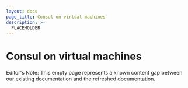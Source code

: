```yaml
---
layout: docs
page_title: Consul on virtual machines
description: >-
  PLACEHOLDER
---
```


# Consul on virtual machines

Editor's Note: This empty page represents a known content gap between our existing documentation and the refreshed documentation.